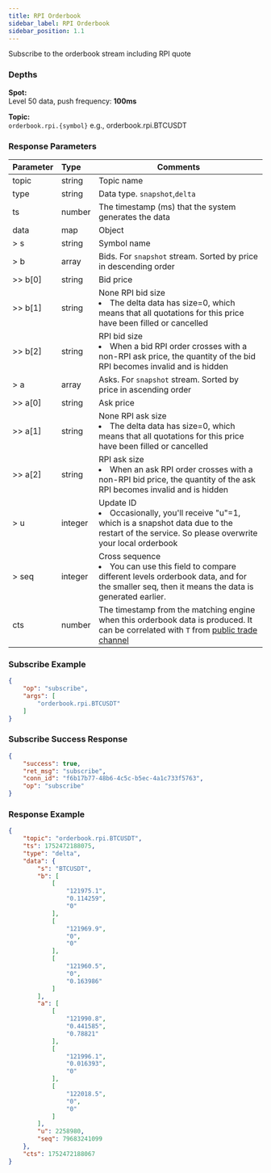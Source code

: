```yaml
---
title: RPI Orderbook
sidebar_label: RPI Orderbook
sidebar_position: 1.1
---
```


Subscribe to the orderbook stream including RPI quote

### Depths

**Spot:**<br/>
Level 50 data, push frequency: **100ms**<br/>

**Topic:**<br/>
`orderbook.rpi.{symbol}` e.g., orderbook.rpi.BTCUSDT

### Response Parameters
| Parameter | Type | Comments|
|:----- |:-----|----- |
|topic |string |Topic name |
|type |string |Data type. `snapshot`,`delta` |
|ts |number |The timestamp (ms) that the system generates the data |
|data |map |Object |
|> s |string |Symbol name |
|> b |array |Bids. For `snapshot` stream. Sorted by price in descending order  |
|>> b[0] |string |Bid price |
|>> b[1] |string |None RPI bid size <li>The delta data has size=0, which means that all quotations for this price have been filled or cancelled</li>|
|>> b[2] |string |RPI bid size <li>When a bid RPI order crosses with a non-RPI ask price, the quantity of the bid RPI becomes invalid and is hidden</li>|
|> a |array |Asks. For `snapshot` stream. Sorted by price in ascending order  |
|>> a[0] |string |Ask price |
|>> a[1] |string |None RPI ask size <li>The delta data has size=0, which means that all quotations for this price have been filled or cancelled</li> |
|>> a[2] |string |RPI ask size  <li>When an ask RPI order crosses with a non-RPI bid price, the quantity of the ask RPI becomes invalid and is hidden</li>|
|> u |integer |Update ID<li>Occasionally, you'll receive "u"=1, which is a snapshot data due to the restart of the service. So please overwrite your local orderbook</li>|
|> seq |integer |Cross sequence <li>You can use this field to compare different levels orderbook data, and for the smaller seq, then it means the data is generated earlier. </li> |
|cts |number |The timestamp from the matching engine when this orderbook data is produced. It can be correlated with `T` from [public trade channel](trade#) |

### Subscribe Example

```json
{
    "op": "subscribe",
    "args": [
        "orderbook.rpi.BTCUSDT"
    ]
}
```

### Subscribe Success Response
```json
{
    "success": true,
    "ret_msg": "subscribe",
    "conn_id": "f6b17b77-48b6-4c5c-b5ec-4a1c733f5763",
    "op": "subscribe"
}
```

### Response Example

```json
{
    "topic": "orderbook.rpi.BTCUSDT",
    "ts": 1752472188075,
    "type": "delta",
    "data": {
        "s": "BTCUSDT",
        "b": [
            [
                "121975.1",
                "0.114259",
                "0"
            ],
            [
                "121969.9",
                "0",
                "0"
            ],
            [
                "121960.5",
                "0",
                "0.163986"
            ]
        ],
        "a": [
            [
                "121990.8",
                "0.441585",
                "0.78821"
            ],
            [
                "121996.1",
                "0.016393",
                "0"
            ],
            [
                "122018.5",
                "0",
                "0"
            ]
        ],
        "u": 2258980,
        "seq": 79683241099
    },
    "cts": 1752472188067
}
```
